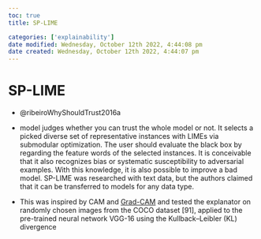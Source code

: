```yaml
---
toc: true
title: SP-LIME

categories: ['explainability']
date modified: Wednesday, October 12th 2022, 4:44:08 pm
date created: Wednesday, October 12th 2022, 4:44:07 pm
---
```


# SP-LIME
- @ribeiroWhyShouldTrust2016a

- model judges whether you can trust the whole model or not. It selects a picked diverse set of representative instances with LIMEs via submodular optimization. The user should evaluate the black box by regarding the feature words of the selected instances. It is conceivable that it also recognizes bias or systematic susceptibility to adversarial examples. With this knowledge, it is also possible to improve a bad model. SP-LIME was researched with text data, but the authors claimed that it can be transferred to models for any data type.
- This was inspired by CAM and [Grad-CAM](Grad-CAM.qmd) and tested the explanator on randomly chosen images from the COCO dataset [91], applied to the pre-trained neural network VGG-16 using the Kullback–Leibler (KL) divergence



